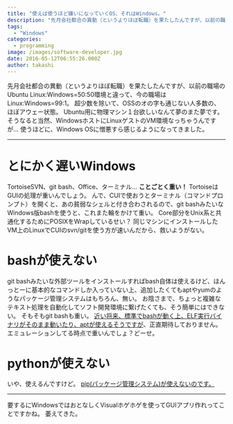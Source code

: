 ```yaml
---
title: "使えば使うほど嫌いになっていくOS、それはWindows。"
description: "先月会社都合の異動（というよりほぼ転職）を果たしたんですが、以前の職場のUbuntu Linux:Windows=50:50環境と違って、今の職場はLinux:..."
tags:
  - "Windows"
categories:
  - programming
image: /images/software-developer.jpg
date: 2016-05-12T06:55:26.000Z
author: takashi
---
```



先月会社都合の異動（というよりほぼ転職）を果たしたんですが、以前の職場のUbuntu Linux:Windows=50:50環境と違って、今の職場はLinux:Windows=99:1。
超少数を除いて、OSSのオの字も通じない人多数の、ほぼアウェー状態。
Ubuntu用に物理マシン１台欲しいなんて夢のまた夢です。
そうなると当然、WindowsホストにLinuxゲストのVM環境なっちゃうんですが…
使うほどに、Windows OSに憎悪すら感じるようになってきました。
<hr />
<h1>とにかく遅いWindows</h1>
TortoiseSVN、git bash、Office、ターミナル…
<strong>ことごとく重い！</strong>
TortoiseはGUIの処理が重いんでしょう。
んで、CUIで使おうとターミナル（コマンドプロンプト）を開くと、あの貧弱なシェルと付き合わされるので、git bashみたいなWindows版bashを使うと、これまた輪をかけて重い。
Core部分をUnix系と共通化するためにPOSIXをWrapしているせい？
同じマシンにインストールしたVM上のLinuxでCUIのsvn/gitを使う方が速いんだから、救いようがない。
<h1>bashが使えない</h1>
git bashみたいな外部ツールをインストールすればbash自体は使えるけど、ほんっとーに基本的なコマンドしか入っていない上、追加したくてもaptやyumのようなパッケージ管理システムはもちろん、無い。
お陰さまで、ちょっと複雑なテキスト処理を自動化してソフト開発環境に繋げたくても、そう簡単にはできない。
そもそもgit bashも重い。
<a href="http://www.atmarkit.co.jp/ait/articles/1604/11/news031.html">近い将来、標準でbashが動く上、ELF実行バイナリがそのまま動いたり、aptが使えるそうですが</a>、正直期待しておりません。エミュレーションしてる時点で重いんでしょ？どーせ。
<h1>pythonが使えない</h1>
いや、使えるんですけど。
<a href="http://qiita.com/HirofumiYashima/items/f5f72f3006f8af03ddad">pip(パッケージ管理システム)が使えないのです。</a>
<hr />
要するにWindowsではおとなしくVisualホゲホゲを使ってGUIアプリ作れってことですかね。
萎えてきた。